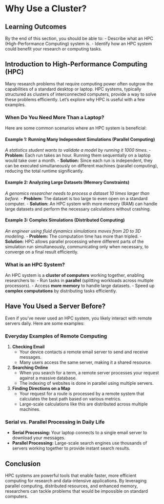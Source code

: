 # Why Use a Cluster?

## Learning Outcomes
By the end of this section, you should be able to:
- Describe what an HPC (High-Performance Computing) system is.
- Identify how an HPC system could benefit your research or computing tasks.

## Introduction to High-Performance Computing (HPC)

Many research problems that require computing power often outgrow the capabilities of a standard desktop or laptop. HPC systems, typically structured as clusters of interconnected computers, provide a way to solve these problems efficiently. Let's explore why HPC is useful with a few examples.

### When Do You Need More Than a Laptop?
Here are some common scenarios where an HPC system is beneficial:

#### Example 1: Running Many Independent Simulations (Parallel Computing)
*A statistics student wants to validate a model by running it 1000 times.*
- **Problem:** Each run takes an hour. Running them sequentially on a laptop would take over a month.
- **Solution:** Since each run is independent, they can be executed simultaneously on different machines (parallel computing), reducing the total runtime significantly.

#### Example 2: Analyzing Large Datasets (Memory Constraints)
*A genomics researcher needs to process a dataset 10 times larger than before.*
- **Problem:** The dataset is too large to even open on a standard computer.
- **Solution:** An HPC system with more memory (RAM) can handle large datasets and perform the necessary calculations without crashing.

#### Example 3: Complex Simulations (Distributed Computing)
*An engineer using fluid dynamics simulations moves from 2D to 3D modeling.*
- **Problem:** The computation time has more than tripled.
- **Solution:** HPC allows parallel processing where different parts of the simulation run simultaneously, communicating only when necessary, to converge on a final result efficiently.

### What is an HPC System?
An HPC system is a **cluster of computers** working together, enabling researchers to:
- Run tasks in **parallel** (splitting workloads across multiple processors).
- Access **more memory** to handle large datasets.
- Speed up **complex computations** by distributing tasks efficiently.

## Have You Used a Server Before?
Even if you've never used an HPC system, you likely interact with remote servers daily. Here are some examples:

### Everyday Examples of Remote Computing

1. **Checking Email**
   - Your device contacts a remote email server to send and receive messages.
   - Many users access the same server, making it a shared resource.

2. **Searching Online**
   - When you search for a term, a remote server processes your request against a massive database.
   - The indexing of websites is done in parallel using multiple servers.

3. **Finding Directions on a Map**
   - Your request for a route is processed by a remote system that calculates the best path based on various metrics.
   - Large-scale calculations like this are distributed across multiple machines.

### Serial vs. Parallel Processing in Daily Life
- **Serial Processing:** Your laptop connects to a single email server to download your messages.
- **Parallel Processing:** Large-scale search engines use thousands of servers working together to provide instant search results.

## Conclusion
HPC systems are powerful tools that enable faster, more efficient computing for research and data-intensive applications. By leveraging parallel computing, distributed resources, and enhanced memory, researchers can tackle problems that would be impossible on standard computers.
